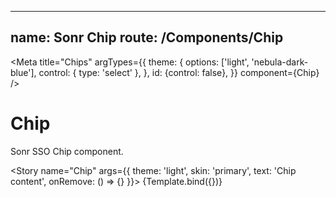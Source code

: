 <!-- Chip.stories.mdx -->


---
name: Sonr Chip
route: /Components/Chip
---

<Meta
  title="Chips"
  argTypes={{
    theme: {
      options: ['light', 'nebula-dark-blue'],
      control: {
        type: 'select'
      },
    },
    id: {control: false},
  }}
  component={Chip}
/>

# Chip
Sonr SSO Chip component.

<ArgsTable story="Chip" />


<Story name="Chip" args={{ theme: 'light', skin: 'primary', text: 'Chip content', onRemove: () => {} }}>
  {Template.bind({})}
</Story>
